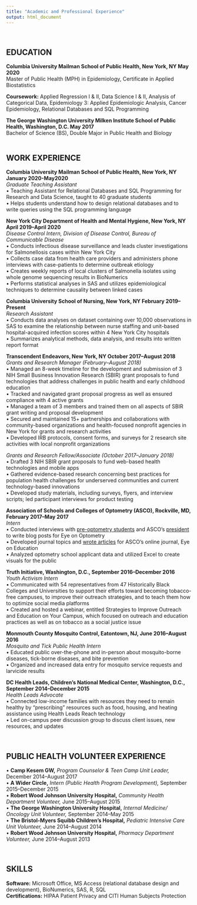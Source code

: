```yaml
---
title: "Academic and Professional Experience"
output: html_document
---
```

<br>

## EDUCATION	 
**Columbia University Mailman School of Public Health, New York, NY May 2020** <br>
Master of Public Health (MPH) in Epidemiology, Certificate in Applied Biostatistics                                                             

**Coursework:** Applied Regression I & II, Data Science I & II, Analysis of Categorical Data, Epidemiology 3: Applied Epidemiologic Analysis, Cancer Epidemiology, Relational Databases and SQL Programming

**The George Washington University Milken Institute School of Public Health, Washington, D.C. May 2017** <br>
Bachelor of Science (BS), Double Major in Public Health and Biology                                                                                 
<br>

## WORK EXPERIENCE 
**Columbia University Mailman School of Public Health, New York, NY January 2020-May2020** <br>
_Graduate Teaching Assistant_ <br>
• Teaching Assistant for Relational Databases and SQL Programming for Research and Data Science, taught to 40 graduate students <br>
• Helps students understand how to design relational databases and to write queries using the SQL programming language <br>

**New York City Department of Health and Mental Hygiene, New York, NY  April 2019–April 2020** <br>
_Disease Control Intern, Division of Disease Control, Bureau of Communicable Disease_ <br>
•	Conducts infectious disease surveillance and leads cluster investigations for Salmonellosis cases within New York City <br>
•	Collects case data from health care providers and administers phone interviews with case-patients to determine outbreak etiology <br>
•	Creates weekly reports of local clusters of Salmonella isolates using whole genome sequencing results in BioNumerics <br>
• Performs statistical analyses in SAS and utilizes epidemiological techniques to determine causality between linked cases 

**Columbia University School of Nursing, New York, NY February 2019–Present ** <br>
_Research Assistant_ <br>
•	Conducts data analyses on dataset containing over 10,000 observations in SAS to examine the relationship between nurse staffing and unit-based hospital-acquired infection scores within 4 New York City hospitals <br>
•	Summarizes analytical methods, data analysis, and results into written report format <br>

**Transcendent Endeavors, New York, NY October 2017–August 2018** <br>
_Grants and Research Manager (February–August 2018)_ <br>
•	Managed an 8-week timeline for the development and submission of 3 NIH Small Business Innovation Research (SBIR) grant proposals to fund technologies that address challenges in public health and early childhood education <br>
•	Tracked and navigated grant proposal progress as well as ensured compliance with 4 active grants <br>
•	Managed a team of 3 members and trained them on all aspects of SBIR grant writing and proposal development <br>
•	Secured and maintained 15+ partnerships and collaborations with community-based organizations and health-focused nonprofit agencies in New York for grants and research activities <br>
•	Developed IRB protocols, consent forms, and surveys for 2 research site activities with local nonprofit organizations   <br>
 
_Grants and Research Fellow/Associate (October 2017–January 2018)_                                                   
•	Drafted 3 NIH SBIR grant proposals to fund web-based health technologies and mobile apps <br>
•	Gathered evidence-based research concerning best practices for population health challenges for underserved communities and current technology-based innovations <br>
•	Developed study materials, including surveys, flyers, and interview scripts; led participant interviews for product testing

**Association of Schools and Colleges of Optometry (ASCO), Rockville, MD, February 2017–May 2017** <br>
_Intern_ <br>
•	Conducted interviews with [pre-optometry students](https://optometriceducation.org/pre-optometry-clubs-with-brighter-visions-helping-their-campus-community-one-day-at-a-time/) and ASCO’s [president](https://optometriceducation.org/a-short-conversation-with-dr-david-damari-asco-president/) to write blog posts for Eye on Optometry <br>
•	Developed journal topics and [wrote articles](https://eye.opted.org/3758) for ASCO's online journal, Eye on Education <br>
•	Analyzed optometry school applicant data and utilized Excel to create visuals for the public

**Truth Initiative, Washington, D.C., September 2016–December 2016** <br>         _Youth Activism Intern_ <br>
•	Communicated with 54 representatives from 47 Historically Black Colleges and Universities to support their efforts toward becoming tobacco-free campuses, to improve their outreach strategies, and to teach them how to optimize social media platforms <br>
•	Created and hosted a webinar, entitled Strategies to Improve Outreach and Education on Your Campus, which focused on outreach and education practices as well as on tobacco as a social justice issue

**Monmouth County Mosquito Control, Eatontown, NJ, June 2016–August 2016** <br>
_Mosquito and Tick Public Health Intern_ <br>
•	Educated public over-the-phone and in-person about mosquito-borne diseases, tick-borne diseases, and bite prevention <br>
•	Organized and increased data entry for mosquito service requests and larvicide results

**DC Health Leads, Children’s National Medical Center, Washington, D.C., September 2014–December 2015** <br>
_Health Leads Advocate_ <br>
•	Connected low-income families with resources they need to remain healthy by “prescribing” resources such as food, housing, and heating assistance using Health Leads Reach technology <br>
•	Led on-campus peer discussion group to discuss client issues, new resources, and updates 

<br>

## PUBLIC HEALTH VOLUNTEER EXPERIENCE <br>
• **Camp Kesem GW,** _Program Counselor & Teen Camp Unit Leader,_ December 2014–August 2017 <br>
• **A Wider Circle,** _Intern (Public Health Program Development),_ September 2015–December 2015 <br>
• **Robert Wood Johnson University Hospital,** _Community Health Department Volunteer,_ June 2015–August 2015 <br>
• **The George Washington University Hospital,** _Internal Medicine/ Oncology Unit Volunteer,_ September 2014–May 2015 <br>
• **The Bristol-Myers Squibb Children’s Hospital,** _Pediatric Intensive Care Unit Volunteer,_ June 2014–August 2014 <br>
• **Robert Wood Johnson University Hospital,** _Pharmacy Department Volunteer,_ June 2014–August 2013 
 
<br>

## SKILLS 
**Software:** Microsoft Office, MS Access (relational database design and development), BioNumerics, SAS, R, SQL <br>
**Certifications:** HIPAA Patient Privacy and CITI Human Subjects Protection
